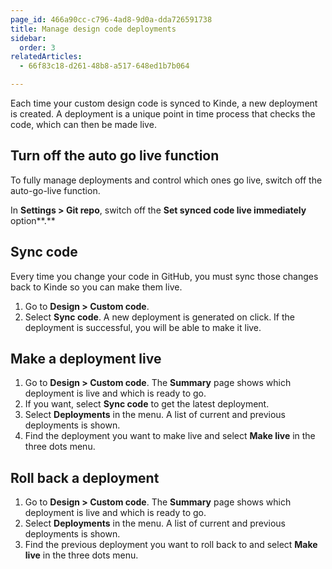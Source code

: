 ```yaml
---
page_id: 466a90cc-c796-4ad8-9d0a-dda726591738
title: Manage design code deployments
sidebar:
  order: 3
relatedArticles:
  - 66f83c18-d261-48b8-a517-648ed1b7b064

---
```



Each time your custom design code is synced to Kinde, a new deployment is created. A deployment is a unique point in time process that checks the code, which can then be made live. 

## Turn off the auto go live function

To fully manage deployments and control which ones go live, switch off the auto-go-live function. 

In **Settings > Git repo**, switch off the **Set synced code live immediately** option**.**

## Sync code

Every time you change your code in GitHub, you must sync those changes back to Kinde so you can make them live.

1. Go to **Design > Custom code**.
2. Select **Sync code**. A new deployment is generated on click. If the deployment is successful, you will be able to make it live.

## Make a deployment live

1. Go to **Design > Custom code**. The **Summary** page shows which deployment is live and which is ready to go.
2. If you want, select **Sync code** to get the latest deployment.
3. Select **Deployments** in the menu. A list of current and previous deployments is shown. 
4. Find the deployment you want to make live and select **Make live** in the three dots menu.

## Roll back a deployment

1. Go to **Design > Custom code**. The **Summary** page shows which deployment is live and which is ready to go.
2. Select **Deployments** in the menu. A list of current and previous deployments is shown. 
3. Find the previous deployment you want to roll back to and select **Make live** in the three dots menu.
